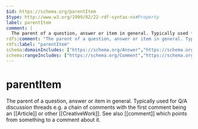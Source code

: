 ```yaml
---
$id: https://schema.org/parentItem
$type: http://www.w3.org/1999/02/22-rdf-syntax-ns#Property
label: parentItem
comment: |
  The parent of a question, answer or item in general. Typically used for Q/A discussion threads e.g. a chain of comments with the first comment being an [[Article]] or other [[CreativeWork]]. See also [[comment]] which points from something to a comment about it.
rdfs:comment: "The parent of a question, answer or item in general. Typically used for Q/A discussion threads e.g. a chain of comments with the first comment being an [[Article]] or other [[CreativeWork]]. See also [[comment]] which points from something to a comment about it."
rdfs:label: "parentItem"
schema:domainIncludes: ["https://schema.org/Answer","https://schema.org/Question","https://schema.org/Comment"]
schema:rangeIncludes: ["https://schema.org/Comment","https://schema.org/CreativeWork"]
---
```


# parentItem

The parent of a question, answer or item in general. Typically used for Q/A discussion threads e.g. a chain of comments with the first comment being an [[Article]] or other [[CreativeWork]]. See also [[comment]] which points from something to a comment about it.

